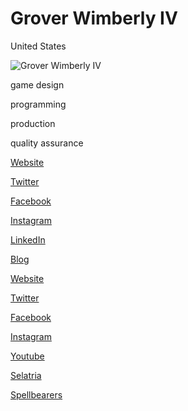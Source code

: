 # Grover Wimberly IV

<Location>

United States

</Location>

![Grover Wimberly IV](https://www.whimindie.com/wp-content/uploads/2020/01/Grover-Wimberly-IV.jpg)

<Skills>

game design

programming

production

quality assurance

</Skills>

<Personal>

[Website](https://www.whimindie.com)

[Twitter](https://twitter.com/groverwhim)

[Facebook](https://facebook.com/groverwhim)

[Instagram](https://instagram.com/groverwhim)

[LinkedIn](https://www.linkedin.com/in/groverwimberlyiv/)

[Blog](https://groverwhim.blogspot.com/search/label/Game%20Design%20Philosophy)

</Personal>

<Business>

[Website](https://www.whimindie.com)

[Twitter](https://twitter.com/whimindie)

[Facebook](https://facebook.com/whimindie)

[Instagram](https://instagram.com/whimindie)

[Youtube](https://www.youtube.com/channel/UCsCbwo_xHNDcGKsYftyCu5A/)

</Business>



<Games>

[Selatria](https://www.selatria.com)

[Spellbearers](https://www.spellbearers.com)

</Games>
